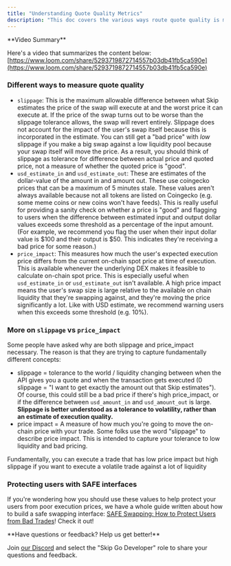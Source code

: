 ```yaml
---
title: "Understanding Quote Quality Metrics"
description: "This doc covers the various ways route quote quality is measured -- slippage, USD estimates of the amount in and out, and price impact"
---
```



<Info>
 **Video Summary**
 
 Here's a video that summarizes the content below: [https://www.loom.com/share/5293719872714557b03db41fb5ca590e](https://www.loom.com/share/5293719872714557b03db41fb5ca590e)
</Info>

### Different ways to measure quote quality

* `slippage`: This is the maximum allowable difference between what Skip estimates the price of the swap will execute at and the worst price it can execute at. If the price of the swap turns out to be worse than the slippage tolerance allows, the swap will revert entirely. Slippage does not account for the impact of the user's swap itself because this is incorporated in the estimate. You can still get a "bad price" with _low_ slippage if you make a big swap against a low liquidity pool because your swap itself will move the price. As a result, you should think of slippage as tolerance for difference between actual price and quoted price, not a measure of whether the quoted price is "good".
* `usd_estimate_in` and `usd_estimate_out`: These are estimates of the dollar-value of the amount in and amount out. These use coingecko prices that can be a maximum of 5 minutes stale. These values aren't always available because not all tokens are listed on Coingecko (e.g. some meme coins or new coins won't have feeds). This is really useful for providing a sanity check on whether a price is "good" and flagging to users when the difference between estimated input and output dollar values exceeds some threshold as a percentage of the input amount. (For example, we recommend you flag the user when their input dollar value is $100 and their output is $50\. This indicates they're receiving a bad price for some reason.)
* `price_impact`: This measures how much the user's expected execution price differs from the current on-chain spot price at time of execution. This is available whenever the underlying DEX makes it feasible to calculate on-chain spot price. This is especially useful when `usd_estimate_in` or `usd_estimate_out` isn't available. A high price impact means the user's swap size is large relative to the available on chain liquidity that they're swapping against, and they're moving the price significantly a lot. Like with USD estimate, we recommend warning users when this exceeds some threshold (e.g. 10%).

### More on `slippage` vs `price_impact`

Some people have asked why are both slippage and price\_impact necessary. The reason is that they are trying to capture fundamentally different concepts: 

* slippage = tolerance to the world / liquidity changing between when the API gives you a quote and when the transaction gets executed (0 slippage = "I want to get exactly the amount out that Skip estimates"). Of course, this could still be a bad price if there's high price\_impact, or if the difference between `usd_amount_in` and `usd_amount_out` is large. **Slippage is better understood as a tolerance to volatility, rather than an estimate of execution quality.**
* price impact = A measure of how much you're going to move the on-chain price with your trade. Some folks use the word "slippage" to describe price impact. This is intended to capture your tolerance to low liquidity and bad pricing.

Fundamentally, you can execute a trade that has low price impact but high slippage if you want to execute a volatile trade against a lot of liquidity

### Protecting users with SAFE interfaces

If you're wondering how you should use these values to help protect your users from poor execution prices, we have a whole guide written about how to build a safe swapping interface: [SAFE Swapping: How to Protect Users from Bad Trades](/safe-swapping-how-to-protect-users-from-harming-themselves)! Check it out!

 <Check>
 **Have questions or feedback? Help us get better!**
 
 Join [our Discord](https://skip.build/discord) and select the "Skip Go Developer" role to share your questions and feedback.
 </Check>